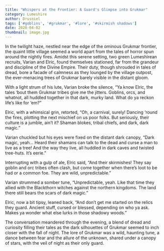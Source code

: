 ```yaml
---
title: "Whispers at the Frontier: A Guard's Glimpse into Grukmar"
category: Lumeshire
author: Drusniel
tags: ['#goblins', '#grukmar', '#lore', '#skirmish shadows']
date: 2020-04-02
thumbnail: image.jpg
---
```


In the twilight haze, nestled near the edge of the ominous Grukmar frontier, the quaint little village seemed a world apart from the tales of horror spun around the nightly fires. Amidst this serene setting, two green Lumeshirean recruits, Varian and Elric, found themselves stationed, far from the grandeur and discipline of the Divine Empire. Their duty, though shrouded in tales of dread, bore a facade of calmness as they lounged by the village outpost, the ever-menacing trees of Grukmar barely visible in the distant gloom.

With a light strum of his lute, Varian broke the silence, “Ya know Elric, the tales ‘bout them Grukmar tribes give me the jitters. Goblins, orcs, and whatnot, all huddled together in that dark, murky land. What do ya reckon life’s like for ‘em?”

Elric, with a whimsical grin, retorted, “Oh, a carnival, surely! Dancing ‘round the fires, plotting the next mischief on us poor folks. But seriously, their culture is a jumble, ain’t it? Shaman blokes, tribal chiefs, and dark, dark magic.”

Varian chuckled but his eyes were fixed on the distant dark canopy, “Dark magic, yeah... Heard their shamans can talk to the dead and curse a man to live as a tree! And the way they live, all huddled in dark caves and twisted tree-huts. It’s eerie.”

Interrupting with a gulp of ale, Elric said, “And their skirmishes! They say goblin and orc tribes often clash, but come together when there’s loot to be had or a common foe. They are wild, unpredictable.”

Varian strummed a somber tune, “Unpredictable, yeah. Like that time they allied with the Blackthorn witches against the northern kingdoms. The land there still bears the scars of dark magic.”

Elric, now a bit tipsy, leaned back, “And don’t get me started on the relics they guard. Ancient stuff, cursed or blessed, depending on who ya ask. Makes ya wonder what else lurks in those shadowy woods.”

The conversation meandered through the evening, a blend of dread and curiosity filling their tales as the dark silhouettes of Grukmar seemed to inch closer with the fall of night. The lore of Grukmar was a wild, haunting tune, a dance between fear and the allure of the unknown, shared under a canopy of stars, with the veil of night as their only guard.
